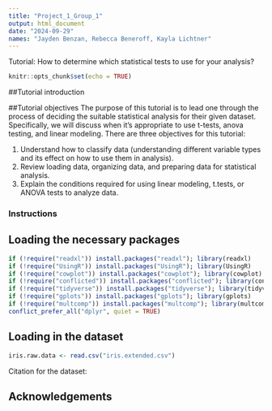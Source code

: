 ```yaml
---
title: "Project_1_Group_1"
output: html_document
date: "2024-09-29"
names: "Jayden Benzan, Rebecca Beneroff, Kayla Lichtner"
---
```

Tutorial: How to determine which statistical tests to use for your analysis?

```r
knitr::opts_chunk$set(echo = TRUE)
```
##Tutorial introduction 


##Tutorial objectives
The purpose of this tutorial is to lead one through the process of deciding the suitable statistical analysis for their given dataset. Specifically, we will discuss when it's appropriate to use t-tests, anova testing, and linear modeling. There are three objectives for this tutorial:

1. Understand how to classify data (understanding different variable types and its effect on how to use them in analysis).
2. Review loading data, organizing data, and preparing data for statistical analysis.
3. Explain the conditions required for using linear modeling, t.tests, or ANOVA tests to analyze data. 


### Instructions

## Loading the necessary packages 

```r
if (!require("readxl")) install.packages("readxl"); library(readxl)
if (!require("UsingR")) install.packages("UsingR"); library(UsingR)
if (!require("cowplot")) install.packages("cowplot"); library(cowplot)
if (!require("conflicted")) install.packages("conflicted"); library(conflicted) 
if (!require("tidyverse")) install.packages("tidyverse"); library(tidyverse) 
if (!require("gplots")) install.packages("gplots"); library(gplots)
if (!require("multcomp")) install.packages("multcomp"); library(multcomp)
conflict_prefer_all("dplyr", quiet = TRUE)
```
## Loading in the dataset
```r
iris.raw.data <- read.csv("iris.extended.csv")
```
Citation for the dataset:

## Acknowledgements

